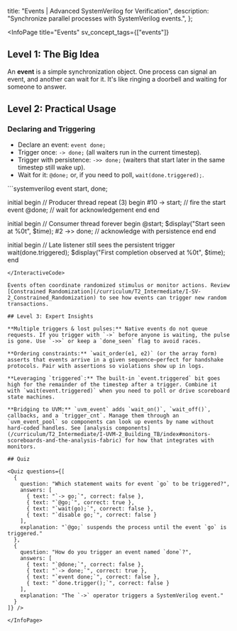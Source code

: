 
  title: "Events | Advanced SystemVerilog for Verification",
  description: "Synchronize parallel processes with SystemVerilog events.",
};

<InfoPage
  title="Events"
  sv_concept_tags={["events"]}
>

  ## Level 1: The Big Idea

  An **event** is a simple synchronization object. One process can signal an event, and another can wait for it. It's like ringing a doorbell and waiting for someone to answer.

  ## Level 2: Practical Usage

  ### Declaring and Triggering

  -   Declare an event: `event done;`
  -   Trigger once: `-> done;` (all waiters run in the current timestep).
  -   Trigger with persistence: `->> done;` (waiters that start later in the same timestep still wake up).
  -   Wait for it: `@done;` or, if you need to poll, `wait(done.triggered);`.

  <InteractiveCode>
  ```systemverilog
  event start, done;

  initial begin
    // Producer thread
    repeat (3) begin
      #10 -> start;          // fire the start event
      @done;                 // wait for acknowledgement
    end
  end

  initial begin
    // Consumer thread
    forever begin
      @start;
      $display("Start seen at %0t", $time);
      #2 ->> done;           // acknowledge with persistence
    end
  end

  initial begin
    // Late listener still sees the persistent trigger
    wait(done.triggered);
    $display("First completion observed at %0t", $time);
  end
  ```
  </InteractiveCode>

  Events often coordinate randomized stimulus or monitor actions. Review [Constrained Randomization](/curriculum/T2_Intermediate/I-SV-2_Constrained_Randomization) to see how events can trigger new random transactions.

  ## Level 3: Expert Insights

  **Multiple triggers & lost pulses:** Native events do not queue requests. If you trigger with `->` before anyone is waiting, the pulse is gone. Use `->>` or keep a `done_seen` flag to avoid races.

  **Ordering constraints:** `wait_order(e1, e2)` (or the array form) asserts that events arrive in a given sequence—perfect for handshake protocols. Pair with assertions so violations show up in logs.

  **Leveraging `triggered`:** The built-in `event.triggered` bit goes high for the remainder of the timestep after a trigger. Combine it with `wait(event.triggered)` when you need to poll or drive scoreboard state machines.

  **Bridging to UVM:** `uvm_event` adds `wait_on()`, `wait_off()`, callbacks, and a `trigger_cnt`. Manage them through an `uvm_event_pool` so components can look up events by name without hard-coded handles. See [analysis components](/curriculum/T2_Intermediate/I-UVM-2_Building_TB/index#monitors-scoreboards-and-the-analysis-fabric) for how that integrates with monitors.

  ## Quiz

  <Quiz questions={[
    {
      question: "Which statement waits for event `go` to be triggered?",
      answers: [
        { text: "`-> go;`", correct: false },
        { text: "`@go;`", correct: true },
        { text: "`wait(go);`", correct: false },
        { text: "`disable go;`", correct: false }
      ],
      explanation: "`@go;` suspends the process until the event `go` is triggered."
    },
    {
      question: "How do you trigger an event named `done`?",
      answers: [
        { text: "`@done;`", correct: false },
        { text: "`-> done;`", correct: true },
        { text: "`event done;`", correct: false },
        { text: "`done.trigger();`", correct: false }
      ],
      explanation: "The `->` operator triggers a SystemVerilog event."
    }
  ]} />

</InfoPage>
